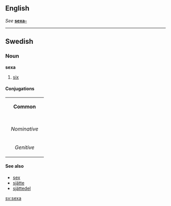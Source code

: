 ==English==
''See'' '''[[sexa-]]'''

----
==Swedish==
===Noun===
'''sexa'''

#[[six]]

====Conjugations====
{| border=1 cellspacing=0 
| bgcolor=#FFFFF0 colspan=5 align=center | '''Common''' 
|- 
|- bgcolor=#FFFFF0 align=center 
! rowspan=2 | 
| colspan=2 width=105 | ''Singular'' 
| colspan=2 | ''Plural'' 
|- bgcolor=#FFFFF0 align=center 
| width=105 | ''Indefinite'' 
| width=105 | ''Definite'' 
| width=105 | ''Indefinite'' 
|  width=105 | ''Definite'' 
|- align=center 
| width=105 bgcolor=#FFFFF0 | ''Nominative'' 
| [[sexa]] 
| [[sexan]] 
| [[sexor]] 
| [[sexorna]] 
|- align=center 
| width=105 bgcolor=#FFFFF0 | ''Genitive'' 
| [[sexas]] 
| [[sexans]] 
| [[sexors]] 
| [[sexornas]]
|} 

====See also====
*[[sex#Swedish|sex]]
*[[sjätte]]
*[[sjättedel]]

[[sv:sexa]]